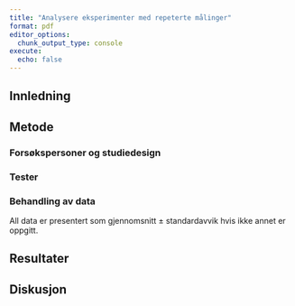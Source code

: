 ```yaml
---
title: "Analysere eksperimenter med repeterte målinger"
format: pdf 
editor_options: 
  chunk_output_type: console 
execute: 
  echo: false
---
```


## Innledning 


## Metode 

### Forsøkspersoner og studiedesign

### Tester 

### Behandling av data 
All data er presentert som gjennomsnitt &plusmn; standardavvik hvis ikke annet er oppgitt. 


## Resultater 


## Diskusjon 





